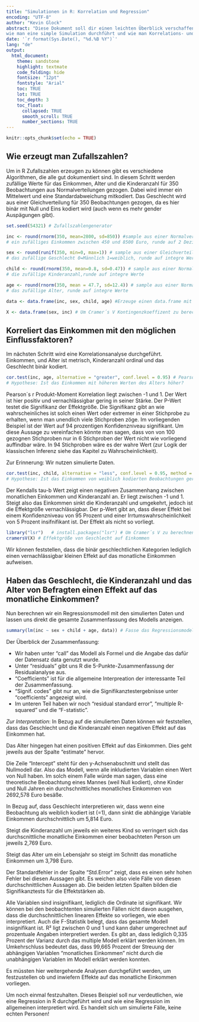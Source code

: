 ```yaml
---
title: "Simulationen in R: Korrelation und Regression"
encoding: "UTF-8"
author: "Kevin Glock"
abstract: "Diese Dokument soll dir einen leichten Überblick verschaffen,
wie man eine simple Simulation durchführt und wie man Korrelations- und Regressionsanylsen durchführt und interpretiert."
date: '`r format(Sys.Date(), "%d.%B %Y")`'
lang: "de"
output:
  html_document:
    theme: sandstone
    highlight: textmate
    code_folding: hide
    fontsize: "12pt"
    fontstyle: "Arial"
    toc: TRUE
    lot: TRUE
    toc_depth: 3
    toc_float:
      collapsed: TRUE
      smooth_scroll: TRUE
      number_sections: TRUE
---
```


```r
knitr::opts_chunk$set(echo = TRUE)
```

## Wie erzeugt man Zufallszahlen?

Um in R Zufallszahlen erzeugen zu können gibt es verschiedene Algorithmen, die alle gut dokumentiert sind.
In diesem Schritt werden zufällige Werte für das Einkommen, Alter und die Kinderanzahl für 350 Beobachtungen aus Normalverteilungen gezogen. Dabei wird immer ein Mittelwert und eine Standardabweichung mitkodiert. Das Geschlecht wird aus einer Gleichverteilung für 350 Beobachtungen gezogen, da es hier binär mit Null und Eins kodiert wird (auch wenn es mehr gender Auspägungen gibt).

```r
set.seed(54321) # Zufallszahlengenerator

inc <- round(rnorm(350, mean=2800, sd=850)) #sample aus einer Normalverteilung
# ein zufälliges Einkommen zwischen 450 und 8500 Euro, runde auf 2 Dezimalstellen

sex <- round(runif(350, min=0, max=1)) # sample aus einer Gleichverteilung
# das zufällige Geschlecht 0=Männlich 1=weiblich, runde auf integre Werte

child <- round(rnorm(350, mean=0.8, sd=0.47)) # sample aus einer Normalverteilung
# die zufällige Kinderanzahl,runde auf integre Werte

age <- round(rnorm(350, mean = 47.7, sd=12.4)) # sample aus einer Normalverteilung
# das zufällige Alter, runde auf integre Werte

data <- data.frame(inc, sex, child, age) #Erzeuge einen data.frame mit allen Variablen

X <- data.frame(sex, inc) # Um Cramer´s V Kontingenzkoeffizent zu berechnen benötigen wir einen eignen data.frame
```

## Korreliert das Einkommen mit den möglichen Einflussfaktoren?

Im nächsten Schritt wird eine Korrelationsanalyse durchgeführt. Einkommen, und Alter ist metrisch, Kinderanzahl ordinal und das Geschlecht binär kodiert.

```r
cor.test(inc, age, alternative = "greater", conf.level = 0.95) # Pearson´s r Korrelation
# Hypothese: Ist das Einkommen mit höheren Werten des Alters höher?
```

Pearson´s r Produkt-Moment Korrelation liegt zwischen -1 und 1. Der Wert ist hier positiv und vernachlässigbar gering in seiner Stärke.
Der P-Wert testet die Signifikanz der Effektgröße.
Die Signifikanz gibt an wie wahrscheinliches ist solch einen Wert oder extremer in einer Stichprobe zu erhalten, wenn man unendlich viele Stichproben zöge. Im vorliegenden Beispiel ist der Wert auf 94 prozentigen Konfidenzniveau signifikant. Um diese Aussage zu vereinfachen könnte man sagen, dass von von 100 gezognen Stichproben nur in 6 Stichproben der Wert nicht wie vorliegend auffindbar wäre. In 94 Stichproben wäre es der wahre Wert (zur Logik der klassischen Inferenz siehe das Kapitel zu Wahrscheinlichkeit).

Zur Erinnerung: Wir nutzen simulierte Daten.

```r
cor.test(inc, child, alternative = "less", conf.level = 0.95, method = "kendall") # Kendalls´tau-b Korrelation
# Hypothese: Ist das Einkommen von weiblich kodierten Beobachtungen geringer?
```

Der Kendalls tau-b Wert zeigt einen negativen Zusammenhang zwischen monatlichen Einkommen und Kinderanzahl an. Er liegt zwischen -1 und 1. Steigt also das Einkommen sinkt die Kinderanzahl und umgekehrt, jedoch ist die Effektgröße vernachlässigbar.
Der p-Wert gibt an, dass dieser Effekt bei einem Konfidenzniveau von 95 Prozent und einer Irrtumswahrscheinlichkeit von 5 Prozent insifnifikant ist. Der Effekt als nicht so vorliegt.

```r
library("lsr")   # install.packages("lsr") # Um Cramer´s V zu berechnen benötigen wir das Paket lsr
cramersV(X) # Effektgröße von Geschlecht auf Einkommen
```

Wir können feststellen, dass die binär geschlechtlichen Kategorien lediglich einen vernachlässigbar kleinen Effekt auf das monatliche Einkommen aufweisen.

## Haben das Geschlecht, die Kinderanzahl und das Alter von Befragten einen Effekt auf das monatliche Einkommen?

Nun berechnen wir ein Regressionsmodell mit den simulierten Daten und lassen uns direkt die gesamte Zusammenfassung des Modells anzeigen.

```r
summary(lm(inc ~ sex + child + age, data)) # Fasse das Regressionsmodell in der Ausgabe zusammen
```

Der Überblick der Zusammenfassung:

+ Wir haben unter "call" das Modell als Formel und die Angabe das dafür der Datensatz data genutzt wurde.
+ Unter "residuals" gibt uns R die 5-Punkte-Zusammenfassung der Residualanalyse aus.
+ "Coefficients" ist für die allgemeine Interpreation der interessante Teil der Zusammenfassung.
+ "Signif. codes" gibt nur an, wie die Signifikanztestergebnisse unter "coefficients" angezeigt wird.
+ Im unteren Teil haben wir noch "residual standard error", "multiple R-squared" und die "F-statistic".

_Zur Interpretation_:
In Bezug auf die simulierten Daten können wir feststellen, dass das Geschlecht und die Kinderanzahl einen negativen Effekt auf das Einkommen hat.

Das Alter hingegen hat einen positiven Effekt auf das Einkommen. Dies geht jeweils aus der Spalte "estimate" hervor.

Die Zeile "Intercept" steht für den y-Achsenabschnitt und stellt das Nullmodell dar. Also das Modell, wenn alle inkludierten Variablen einen Wert von Null haben.
Im solch einem Falle würde man sagen, dass eine theoretische Beobachtung eines Mannes (weil Null kodiert),
ohne Kinder und Null Jahren ein durchschnittliches monatliches Einkommen von 2692,578 Euro besäße.

In Bezug auf, dass Geschlecht interpretieren wir, dass wenn eine Beobachtung als weiblich kodiert ist (=1),
dann sinkt die abhängige Variable Einkommen durchschnittlich um 5,814 Euro.

Steigt die Kinderanzahl um jeweils ein weiteres Kind so verringert sich das durchscnittliche monatliche Einkommen einer beobachteten Person um jeweils 2,769 Euro.

Steigt das Alter um ein Lebensjahr so steigt im Schnitt das monatliche Einkommen um 3,798 Euro.

Der Standardfehler in der Spalte "Std.Error" zeigt, dass es einen sehr hohen Fehler bei diesen Aussagen gibt. Es weichen also viele Fälle von diesen durchschnittlichen Aussagen ab. Die beiden letzten Spalten bilden die Signifikanztests für die Effektstärken ab.

Alle Variablen sind insignifikant, lediglich die Ordinate ist signifikant. Wir können bei den beobachtenten simulierten Fällen nicht davon ausgehen, dass die durchschnittlichen linearen Effekte so vorliegen, wie eben interpretiert. Auch die F-Statistik belegt, dass das gesamte Modell insignifikant ist. 
R² ligt zwischen 0 und 1 und kann daher umgerechnet auf prozentuale Angaben interpretiert werden. Es gibt an, dass lediglich 0,335 Prozent der Varianz durch das multiple Modell erklärt werden können. Im Umkehrschluss bedeutet das, dass 99,665 Prozent der Streuung der abhängigen Variablen "monatliches Einkommen" nicht durch die unabhängigen Variablen im Modell erklärt werden konnten.

Es müssten hier weitergehende Analysen durchgeführt werden, um festzustellen ob und inwiefern Effekte auf das monatliche Einkommen vorliegen.

Um noch einmal festzuhalten. Dieses Beispiel soll nur verdeutlichen, wie eine Regression in R durchgeführt wird und wie eine Regression im allgemeinen interpretiert wird. Es handelt sich um simulierte Fälle, keine echten Personen!
